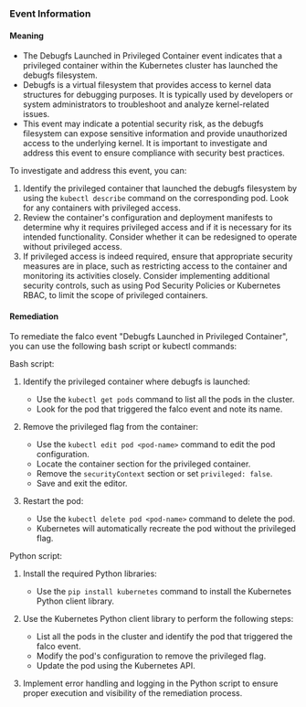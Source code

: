 
### Event Information

#### Meaning

- The Debugfs Launched in Privileged Container event indicates that a privileged container within the Kubernetes cluster has launched the debugfs filesystem.
- Debugfs is a virtual filesystem that provides access to kernel data structures for debugging purposes. It is typically used by developers or system administrators to troubleshoot and analyze kernel-related issues.
- This event may indicate a potential security risk, as the debugfs filesystem can expose sensitive information and provide unauthorized access to the underlying kernel. It is important to investigate and address this event to ensure compliance with security best practices.

To investigate and address this event, you can:
1. Identify the privileged container that launched the debugfs filesystem by using the `kubectl describe` command on the corresponding pod. Look for any containers with privileged access.
2. Review the container's configuration and deployment manifests to determine why it requires privileged access and if it is necessary for its intended functionality. Consider whether it can be redesigned to operate without privileged access.
3. If privileged access is indeed required, ensure that appropriate security measures are in place, such as restricting access to the container and monitoring its activities closely. Consider implementing additional security controls, such as using Pod Security Policies or Kubernetes RBAC, to limit the scope of privileged containers.

#### Remediation

To remediate the falco event "Debugfs Launched in Privileged Container", you can use the following bash script or kubectl commands:

Bash script:
1. Identify the privileged container where debugfs is launched:
   - Use the `kubectl get pods` command to list all the pods in the cluster.
   - Look for the pod that triggered the falco event and note its name.

2. Remove the privileged flag from the container:
   - Use the `kubectl edit pod <pod-name>` command to edit the pod configuration.
   - Locate the container section for the privileged container.
   - Remove the `securityContext` section or set `privileged: false`.
   - Save and exit the editor.

3. Restart the pod:
   - Use the `kubectl delete pod <pod-name>` command to delete the pod.
   - Kubernetes will automatically recreate the pod without the privileged flag.

Python script:
1. Install the required Python libraries:
   - Use the `pip install kubernetes` command to install the Kubernetes Python client library.

2. Use the Kubernetes Python client library to perform the following steps:
   - List all the pods in the cluster and identify the pod that triggered the falco event.
   - Modify the pod's configuration to remove the privileged flag.
   - Update the pod using the Kubernetes API.

3. Implement error handling and logging in the Python script to ensure proper execution and visibility of the remediation process.


